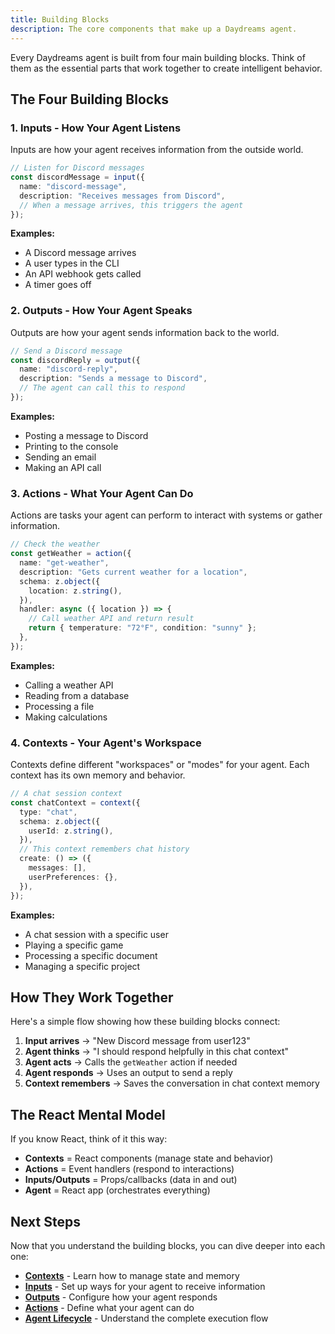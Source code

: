 ```yaml
---
title: Building Blocks
description: The core components that make up a Daydreams agent.
---
```


Every Daydreams agent is built from four main building blocks. Think of them as
the essential parts that work together to create intelligent behavior.

## The Four Building Blocks

### 1. Inputs - How Your Agent Listens

Inputs are how your agent receives information from the outside world.

```typescript title="input-example.ts"
// Listen for Discord messages
const discordMessage = input({
  name: "discord-message",
  description: "Receives messages from Discord",
  // When a message arrives, this triggers the agent
});
```

**Examples:**

- A Discord message arrives
- A user types in the CLI
- An API webhook gets called
- A timer goes off

### 2. Outputs - How Your Agent Speaks

Outputs are how your agent sends information back to the world.

```typescript title="output-example.ts"
// Send a Discord message
const discordReply = output({
  name: "discord-reply",
  description: "Sends a message to Discord",
  // The agent can call this to respond
});
```

**Examples:**

- Posting a message to Discord
- Printing to the console
- Sending an email
- Making an API call

### 3. Actions - What Your Agent Can Do

Actions are tasks your agent can perform to interact with systems or gather
information.

```typescript title="action-example.ts"
// Check the weather
const getWeather = action({
  name: "get-weather",
  description: "Gets current weather for a location",
  schema: z.object({
    location: z.string(),
  }),
  handler: async ({ location }) => {
    // Call weather API and return result
    return { temperature: "72°F", condition: "sunny" };
  },
});
```

**Examples:**

- Calling a weather API
- Reading from a database
- Processing a file
- Making calculations

### 4. Contexts - Your Agent's Workspace

Contexts define different "workspaces" or "modes" for your agent. Each context
has its own memory and behavior.

```typescript title="context-example.ts"
// A chat session context
const chatContext = context({
  type: "chat",
  schema: z.object({
    userId: z.string(),
  }),
  // This context remembers chat history
  create: () => ({
    messages: [],
    userPreferences: {},
  }),
});
```

**Examples:**

- A chat session with a specific user
- Playing a specific game
- Processing a specific document
- Managing a specific project

## How They Work Together

Here's a simple flow showing how these building blocks connect:

1. **Input arrives** → "New Discord message from user123"
2. **Agent thinks** → "I should respond helpfully in this chat context"
3. **Agent acts** → Calls the `getWeather` action if needed
4. **Agent responds** → Uses an output to send a reply
5. **Context remembers** → Saves the conversation in chat context memory

## The React Mental Model

If you know React, think of it this way:

- **Contexts** = React components (manage state and behavior)
- **Actions** = Event handlers (respond to interactions)
- **Inputs/Outputs** = Props/callbacks (data in and out)
- **Agent** = React app (orchestrates everything)

## Next Steps

Now that you understand the building blocks, you can dive deeper into each one:

- **[Contexts](/docs/core/concepts/contexts)** - Learn how to manage state and
  memory
- **[Inputs](/docs/core/concepts/inputs)** - Set up ways for your agent to
  receive information
- **[Outputs](/docs/core/concepts/outputs)** - Configure how your agent responds
- **[Actions](/docs/core/concepts/actions)** - Define what your agent can do
- **[Agent Lifecycle](/docs/core/concepts/agent-lifecycle)** - Understand the
  complete execution flow
